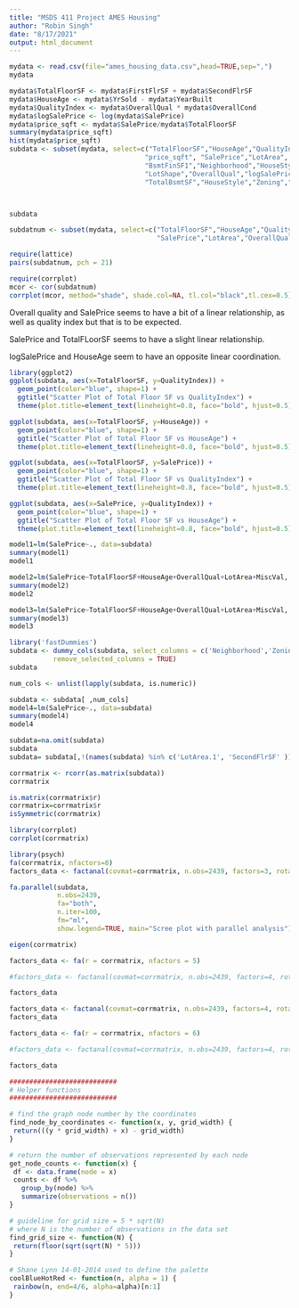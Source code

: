 ```yaml
---
title: "MSDS 411 Project AMES Housing"
author: "Robin Singh"
date: "8/17/2021"
output: html_document
---
```


```r
mydata <- read.csv(file="ames_housing_data.csv",head=TRUE,sep=",")
mydata
```
```r
mydata$TotalFloorSF <- mydata$FirstFlrSF + mydata$SecondFlrSF
mydata$HouseAge <- mydata$YrSold - mydata$YearBuilt
mydata$QualityIndex <- mydata$OverallQual * mydata$OverallCond
mydata$logSalePrice <- log(mydata$SalePrice)
mydata$price_sqft <- mydata$SalePrice/mydata$TotalFloorSF
summary(mydata$price_sqft)
hist(mydata$price_sqft)
subdata <- subset(mydata, select=c("TotalFloorSF","HouseAge","QualityIndex",
                                  "price_sqft", "SalePrice","LotArea",
                                  "BsmtFinSF1","Neighborhood","HouseStyle",
                                  "LotShape","OverallQual","logSalePrice",
                                  "TotalBsmtSF","HouseStyle","Zoning","LotShape","SaleCondition","Functional", "LotArea","SubClass","LotFrontage","OverallCond", "YearBuilt", "ExterQual", "ExterCond", "FirstFlrSF", "SecondFlrSF", "BedroomAbvGr", "TotRmsAbvGrd", "GrLivArea", "MiscVal", "YearRemodel"))



subdata
```

```r
subdatnum <- subset(mydata, select=c("TotalFloorSF","HouseAge","QualityIndex",
                                     "SalePrice","LotArea","OverallQual"))

require(lattice)
pairs(subdatnum, pch = 21)

require(corrplot)
mcor <- cor(subdatnum)
corrplot(mcor, method="shade", shade.col=NA, tl.col="black",tl.cex=0.5)
```
Overall quality and SalePrice seems to have a bit of a linear relationship, as well as quality index but that is to be expected. 

SalePrice and TotalFLoorSF seems to have a slight linear relationship.

logSalePrice and HouseAge seem to have an opposite linear coordination. 

```r
library(ggplot2)
ggplot(subdata, aes(x=TotalFloorSF, y=QualityIndex)) + 
  geom_point(color="blue", shape=1) +
  ggtitle("Scatter Plot of Total Floor SF vs QualityIndex") +
  theme(plot.title=element_text(lineheight=0.8, face="bold", hjust=0.5))

ggplot(subdata, aes(x=TotalFloorSF, y=HouseAge)) + 
  geom_point(color="blue", shape=1) +
  ggtitle("Scatter Plot of Total Floor SF vs HouseAge") +
  theme(plot.title=element_text(lineheight=0.8, face="bold", hjust=0.5))

ggplot(subdata, aes(x=TotalFloorSF, y=SalePrice)) + 
  geom_point(color="blue", shape=1) +
  ggtitle("Scatter Plot of Total Floor SF vs QualityIndex") +
  theme(plot.title=element_text(lineheight=0.8, face="bold", hjust=0.5))

ggplot(subdata, aes(x=SalePrice, y=QualityIndex)) + 
  geom_point(color="blue", shape=1) +
  ggtitle("Scatter Plot of Total Floor SF vs HouseAge") +
  theme(plot.title=element_text(lineheight=0.8, face="bold", hjust=0.5))
```

```r

model1=lm(SalePrice~., data=subdata)
summary(model1)
model1
```



```r
model2=lm(SalePrice~TotalFloorSF+HouseAge+OverallQual+LotArea+MiscVal, data=subdata)
summary(model2)
model2
```




```r


model3=lm(SalePrice~TotalFloorSF+HouseAge+OverallQual+LotArea+MiscVal, data=subdata)
summary(model3)
model3
```
```r
library('fastDummies')
subdata <- dummy_cols(subdata, select_columns = c('Neighborhood','Zoning'),
           remove_selected_columns = TRUE)
subdata

```


```r
num_cols <- unlist(lapply(subdata, is.numeric))

subdata <- subdata[ ,num_cols]
model4=lm(SalePrice~., data=subdata)
summary(model4)
model4
```
```r
subdata=na.omit(subdata)
subdata
subdata= subdata[,!(names(subdata) %in% c('LotArea.1', 'SecondFlrSF' ))]
```


```r
corrmatrix <- rcorr(as.matrix(subdata))
corrmatrix
```
```r
is.matrix(corrmatrix$r)
corrmatrix=corrmatrix$r
isSymmetric(corrmatrix)
```

```r
library(corrplot)
corrplot(corrmatrix)
```
```r
library(psych)
fa(corrmatrix, nfactors=8) 
factors_data <- factanal(covmat=corrmatrix, n.obs=2439, factors=3, rotation='varimax');

```
```r
fa.parallel(subdata, 
            n.obs=2439, 
            fa="both", 
            n.iter=100,
            fm="ml",
            show.legend=TRUE, main="Scree plot with parallel analysis")
```

```r
eigen(corrmatrix)
```

```r
factors_data <- fa(r = corrmatrix, nfactors = 5)

#factors_data <- factanal(covmat=corrmatrix, n.obs=2439, factors=4, rotation='varimax', fm='ml');

factors_data
```
```r
factors_data <- factanal(covmat=corrmatrix, n.obs=2439, factors=4, rotation='promax',fm='ml');
factors_data
```

```r
factors_data <- fa(r = corrmatrix, nfactors = 6)

#factors_data <- factanal(covmat=corrmatrix, n.obs=2439, factors=4, rotation='varimax', fm='ml');

factors_data
```
```r
###########################
# Helper functions
###########################

# find the graph node number by the coordinates
find_node_by_coordinates <- function(x, y, grid_width) {
 return(((y * grid_width) + x) - grid_width)
}

# return the number of observations represented by each node
get_node_counts <- function(x) {
 df <- data.frame(node = x)
 counts <- df %>%
   group_by(node) %>%
   summarize(observations = n())
}

# guideline for grid size = 5 * sqrt(N)
# where N is the number of observations in the data set
find_grid_size <- function(N) {
 return(floor(sqrt(sqrt(N) * 5)))
}

# Shane Lynn 14-01-2014 used to define the palette
coolBlueHotRed <- function(n, alpha = 1) {
 rainbow(n, end=4/6, alpha=alpha)[n:1]
}
```













